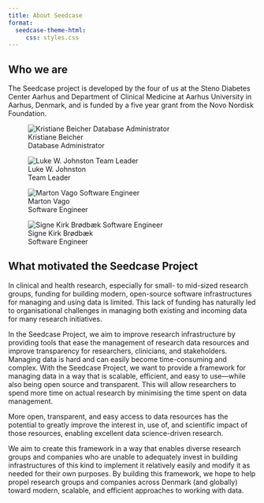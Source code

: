 ```yaml
---
title: About Seedcase
format:
  seedcase-theme-html:
     css: styles.css
---
```


## Who we are

The Seedcase project is developed by the four of us at the Steno
Diabetes Center Aarhus and Department of Clinical Medicine at Aarhus
University in Aarhus, Denmark, and is funded by a five year grant from
the Novo Nordisk Foundation.

::: {layout-ncol="2"}
![Kristiane Beicher\
Database Administrator](images/kristiane.jpg){.profile-picture}

![Luke W. Johnston\
Team Leader](images/luke.jpg){.profile-picture}

![Marton Vago\
Software Engineer](images/marton.jpg){.profile-picture}

![Signe Kirk Brødbæk\
Software Engineer](images/signe.jpg){.profile-picture}
:::

## What motivated the Seedcase Project

In clinical and health research, especially for small- to mid-sized
research groups, funding for building modern, open-source software
infrastructures for managing and using data is limited. This lack of
funding has naturally led to organisational challenges in managing both
existing and incoming data for many research initiatives.

In the Seedcase Project, we aim to improve research infrastructure by
providing tools that ease the management of research data resources and
improve transparency for researchers, clinicians, and stakeholders.
Managing data is hard and can easily become time-consuming and complex.
With the Seedcase Project, we want to provide a framework for managing
data in a way that is scalable, efficient, and easy to use---while also
being open source and transparent. This will allow researchers to spend
more time on actual research by minimising the time spent on data
management.

More open, transparent, and easy access to data resources has the
potential to greatly improve the interest in, use of, and scientific
impact of those resources, enabling excellent data science-driven
research.

We aim to create this framework in a way that enables diverse research
groups and companies who are unable to adequately invest in building
infrastructures of this kind to implement it relatively easily and
modify it as needed for their own purposes. By building this framework,
we hope to help propel research groups and companies across Denmark (and
globally) toward modern, scalable, and efficient approaches to working
with data.
